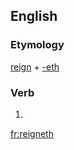 ==English==

===Etymology===
[[reign]] + [[-eth]]

===Verb===
{{en-verb form}}

# {{archaic third-person singular of|reign}}

[[fr:reigneth]]